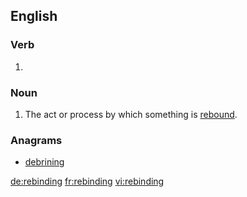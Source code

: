 ==English==

===Verb===
{{head|en}}

# {{present participle of|rebind}}

===Noun===
{{en-noun}}

# The act or process by which something is [[rebind|rebound]].

===Anagrams===
* [[debrining#English|debrining]]

[[de:rebinding]]
[[fr:rebinding]]
[[vi:rebinding]]